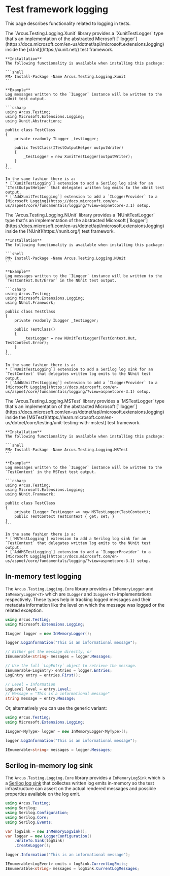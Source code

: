 
# Test framework logging
This page describes functionality related to logging in tests.

<Tabs groupId="testing-frameworks">
  <TabItem value="xunit" label="xUnit" default>
    The `Arcus.Testing.Logging.Xunit` library provides a `XunitTestLogger` type that's an implementation of the abstracted Microsoft [`Ilogger`](https://docs.microsoft.com/en-us/dotnet/api/microsoft.extensions.logging)
    inside the [xUnit](https://xunit.net/) test framework.
    
    **Installation**
    The following functionality is available when installing this package:
    
    ```shell
    PM> Install-Package -Name Arcus.Testing.Logging.Xunit
    ```
    
    **Example**
    Log messages written to the `ILogger` instance will be written to the xUnit test output.
    
    ```csharp
    using Arcus.Testing;
    using Microsoft.Extensions.Logging;
    using Xunit.Abstractions;
    
    public class TestClass
    {
        private readonly ILogger _testLogger;
    
        public TestClass(ITestOutputHelper outputWriter)
        {
            _testLogger = new XunitTestLogger(outputWriter);
        }
    }
    ```

    In the same fashion there is a:
    * [`XunitTestLogging`] extension to add a Serilog log sink for an `ITestOutputHelper` that delegates written log emits to the xUnit test output,
    * [`AddXunitTestLogging`] extension to add a `ILoggerProvider` to a [Microsoft Logging](https://docs.microsoft.com/en-us/aspnet/core/fundamentals/logging/?view=aspnetcore-3.1) setup.
  </TabItem>
  <TabItem value="nunit" label="NUnit">
    The `Arcus.Testing.Logging.NUnit` library provides a `NUnitTestLogger` type that's an implementation of the abstracted Microsoft [`Ilogger`](https://docs.microsoft.com/en-us/dotnet/api/microsoft.extensions.logging)
    inside the [NUnit](https://nunit.org/) test framework.

    **Installation**
    The following functionality is available when installing this package:
    
    ```shell
    PM> Install-Package -Name Arcus.Testing.Logging.NUnit
    ```

    **Example**
    Log messages written to the `ILogger` instance will be written to the `TestContext.Out/Error` in the NUnit test output.
    
    ```csharp
    using Arcus.Testing;
    using Microsoft.Extensions.Logging;
    using NUnit.Framework;

    public class TestClass
    {
        private readonly ILogger _testLogger;
    
        public TestClass()
        {
            _testLogger = new NUnitTestLogger(TestContext.Out, TestContext.Error);
        }
    }
    ```

    In the same fashion there is a:
    * [`NUnitTestLogging`] extension to add a Serilog log sink for an `TestContext` that delegates written log emits to the NUnit test output,
    * [`AddNUnitTestLogging`] extension to add a `ILoggerProvider` to a [Microsoft Logging](https://docs.microsoft.com/en-us/aspnet/core/fundamentals/logging/?view=aspnetcore-3.1) setup.
  </TabItem>
  <TabItem value="mstest" label="MSTest">
    The `Arcus.Testing.Logging.MSTest` library provides a `MSTestLogger` type that's an implementation of the abstracted Microsoft [`Ilogger`](https://docs.microsoft.com/en-us/dotnet/api/microsoft.extensions.logging)
    inside the [MSTest](https://learn.microsoft.com/en-us/dotnet/core/testing/unit-testing-with-mstest) test framework.
    
    **Installation**
    The following functionality is available when installing this package:
    
    ```shell
    PM> Install-Package -Name Arcus.Testing.Logging.MSTest
    ```
    
    **Example**
    Log messages written to the `ILogger` instance will be written to the `TestContext` in the MSTest test output.
    
    ```csharp
    using Arcus.Testing;
    using Microsoft.Extensions.Logging;
    using NUnit.Framework;
    
    public class TestClass
    {
        private ILogger TestLogger => new MSTestLogger(TestContext);
        public TestContext TestContext { get; set; }
    }
    ```
    
    In the same fashion there is a:
    * [`MSTestLogging`] extension to add a Serilog log sink for an `TestContext` that delegates written log emits to the NUnit test output,
    * [`AddMSTestLogging`] extension to add a `ILoggerProvider` to a [Microsoft Logging](https://docs.microsoft.com/en-us/aspnet/core/fundamentals/logging/?view=aspnetcore-3.1) setup.
  </TabItem>
</Tabs>

## In-memory test logging
The `Arcus.Testing.Logging.Core` library provides a `InMemoryLogger` and `InMemoryLogger<T>` which are  `ILogger` and `ILogger<T>` implementations respectively.
These types help in tracking logged messages and their metadata information like the level on which the message was logged or the related exception.

```csharp
using Arcus.Testing;
using Microsoft.Extensions.Logging;

ILogger logger = new InMemoryLogger();

logger.LogInformation("This is an informational message");

// Either get the message directly, or
IEnumerable<string> messages = logger.Messages;

// Use the full `LogEntry` object to retrieve the message.
IEnumerable<LogEntry> entries = logger.Entries;
LogEntry entry = entries.First();

// Level = Information
LogLevel level = entry.Level;
// Message = "This is a informational message"
string message = entry.Message;
```

Or, alternatively you can use the generic variant:

```csharp
using Arcus.Testing;
using Microsoft.Extensions.Logging;

ILogger<MyType> logger = new InMemoryLogger<MyType>();

logger.LogInformation("This is an informational message");

IEnumerable<string> messages = logger.Messages;
```

## Serilog in-memory log sink
The `Arcus.Testing.Logging.Core` library provides a `InMemoryLogSink` which is a [Serilog log sink](https://github.com/serilog/serilog/wiki/Configuration-Basics#sinks)
that collectes written log emits in-memory so the test infrastructure can assert on the actual rendered messages and possible properties available on the log emit.

```csharp
using Arcus.Testing;
using Serilog;
using Serilog.Configuration;
using Serilog.Core;
using Serilog.Events;

var logSink = new InMemoryLogSink();
var logger = new LoggerConfiguration()
    .WriteTo.Sink(logSink)
    .CreateLogger();

logger.Information("This is an informational message");

IEnumerable<LogEvent> emits = logSink.CurrentLogEmits;
IEnumeratble<string> messages = logSink.CurrentLogMessages;
```
